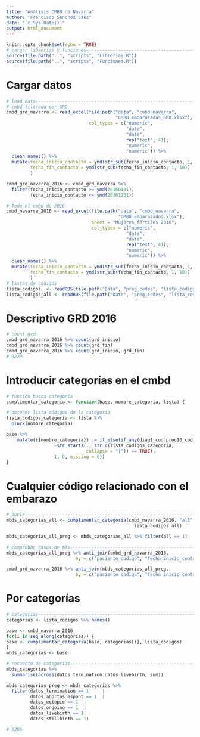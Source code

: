 ```yaml
---
title: "Análisis CMBD de Navarra"
author: "Francisco Sanchez Saez"
date: "`r Sys.Date()`"
output: html_document
---
```


```r
knitr::opts_chunk$set(echo = TRUE)
# cargar librerías y funciones-------------------------------------------------
source(file.path("..", "scripts", "Librerias.R"))
source(file.path("..", "scripts", "Funciones.R"))

```

# Cargar datos

```r
# load data--------------------------------------------------------------------
# cmbd filtrado por GRD
cmbd_grd_navarra <- read_excel(file.path("data", "cmbd_navarra",
                                         "CMBD_embarazadas_GRD.xlsx"),
                               col_types = c("numeric", 
                                             "date", 
                                             "date",
                                             rep("text", 41),
                                             "numeric",
                                             "numeric")) %>% 
  clean_names() %>% 
  mutate(fecha_inicio_contacto = ymd(str_sub(fecha_inicio_contacto, 1, 10)),
         fecha_fin_contacto = ymd(str_sub(fecha_fin_contacto, 1, 10))
         )

cmbd_grd_navarra_2016 <- cmbd_grd_navarra %>% 
  filter(fecha_inicio_contacto >= ymd(20160101),
         fecha_inicio_contacto <= ymd(20161231))

# Todo el cmbd de 2016
cmbd_navarra_2016 <- read_excel(file.path("data", "cmbd_navarra",
                                          "CMBD_embarazadas.xlsx"),
                                sheet = "Mujeres fértiles 2016",
                                col_types = c("numeric", 
                                             "date", 
                                             "date",
                                             rep("text", 41),
                                             "numeric",
                                             "numeric")) %>% 
  clean_names() %>% 
  mutate(fecha_inicio_contacto = ymd(str_sub(fecha_inicio_contacto, 1, 10)),
         fecha_fin_contacto = ymd(str_sub(fecha_fin_contacto, 1, 10))
         )
# listas de códigos
lista_codigos  <- readRDS(file.path("Data", "preg_codes", "lista_codigos.RDS"))
lista_codigos_all <- readRDS(file.path("Data", "preg_codes", "lista_codigos_all.RDS"))

```


# Descriptivo GRD 2016

```r
# count grd
cmbd_grd_navarra_2016 %>% count(grd_inicio)
cmbd_grd_navarra_2016 %>% count(grd_fin)
cmbd_grd_navarra_2016 %>% count(grd_inicio, grd_fin)
# 6229

```

# Introducir categorías en el cmbd

```r
# función busca categoría
cumplimentar_categoria <- function(base, nombre_categoria, lista) {

# obtener lista códigos de la categoría  
lista_codigos_categoria <- lista %>% 
  pluck(nombre_categoria) 

base %>% 
    mutate({{nombre_categoria}} := if_else(if_any(diag1_cod:proc10_cod, 
                  ~str_starts(., str_c(lista_codigos_categoria, 
                              collapse = "|")) == TRUE),
                  1, 0, missing = 0))
}

```

# Cualquier código relacionado con el embarazo

```r
# bucle------------------------------------------------------------------------
mbds_categorias_all <- cumplimentar_categoria(cmbd_navarra_2016, "all", 
                                                lista_codigos_all)

mbds_categorias_all_preg <- mbds_categorias_all %>% filter(all == 1)

```

```r
# comprobar casos de más-------------------------------------------------------
mbds_categorias_all_preg %>% anti_join(cmbd_grd_navarra_2016, 
                          by = c("paciente_codigo", "fecha_inicio_contacto")) 

cmbd_grd_navarra_2016 %>% anti_join(mbds_categorias_all_preg, 
                          by = c("paciente_codigo", "fecha_inicio_contacto"))

```

# Por categorías

```r
# categorías-------------------------------------------------------------------
categorias <- lista_codigos %>% names()

base <- cmbd_navarra_2016
for(i in seq_along(categorias)) {
base <- cumplimentar_categoria(base, categorias[i], lista_codigos)
}
mbds_categorias <- base

# recuento de categorías-------------------------------------------------------
mbds_categorias %>% 
  summarise(across(datos_termination:datos_livebirth, sum))

mbds_categorias_preg <- mbds_categorias %>% 
  filter(datos_termination == 1     |
         datos_abortos_espont == 1  |
         datos_ectopic == 1  |
         datos_ongoing == 1  |
         datos_livebirth == 1  |
         datos_stillbirth == 1)

# 6286

```




